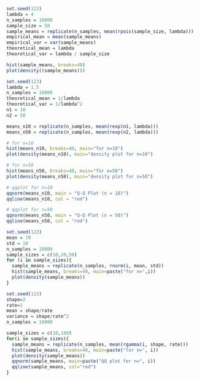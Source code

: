 ```{r}
set.seed(123)
lambda = 4
n_samples = 10000
sample_size = 50
sample_means = replicate(n_samples, mean(rpois(sample_size, lambda)))
empirical_mean = mean(sample_means)
empirical_var = var(sample_means)
theoretical_mean = lambda
theoretical_var = lambda / sample_size

hist(sample_means, breaks=40)
plot(density((sample_means)))
```



```{r}
set.seed(123)
lambda = 1.5
n_samples = 10000
theoretical_mean = 1/lambda
theoretical_var = 1/lambda^2
n1 = 10
n2 = 50

means_n10 = replicate(n_samples, mean(rexp(n1, lambda)))
means_n50 = replicate(n_samples, mean(rexp(n2, lambda)))

# for n=10
hist(means_n10, breaks=40, main="for n=10")
plot(density(means_n10), main="density plot for n=10")

# for n=50
hist(means_n50, breaks=40, main="for n=50")
plot(density(means_n50), main="density plot for n=50")

# qqplot for n=10
qqnorm(means_n10, main = "Q-Q Plot (n = 10)")
qqline(means_n10, col = "red")

# qqplot for n=50
qqnorm(means_n50, main = "Q-Q Plot (n = 50)")
qqline(means_n50, col = "red")
```

```{r}
set.seed(123)
mean = 70
std = 10
n_samples = 10000
sample_sizes = c(10,20,50)
for (i in sample_sizes){
  sample_means = replicate(n_samples, rnorm(i, mean, std))
  hist(sample_means, breaks=40, main=paste("for n=",i))
  plot(density(sample_means))
}
```

```{r}
set.seed(123)
shape=2
rate=1
mean = shape/rate
variance = shape/rate^2
n_samples = 10000

sample_sizes = c(10,100)
for(i in sample_sizes){
  sample_means = replicate(n_samples, mean(rgamma(i, shape, rate)))
  hist(sample_means, breaks=40, main=paste("for n=", i))
  plot(density(sample_means))
  qqnorm(sample_means, main=paste("QQ plot for n=", i))
  qqline(sample_means, col="red")
}
```